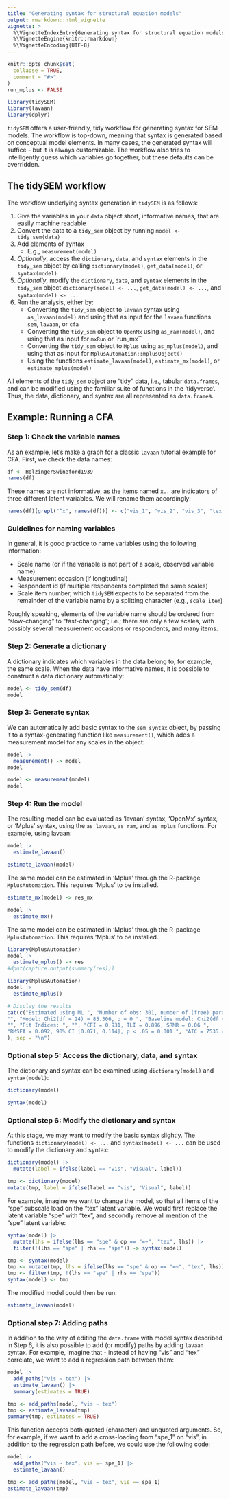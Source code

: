 ---
title: "Generating syntax for structural equation models"
output: rmarkdown::html_vignette
vignette: >
  %\VignetteIndexEntry{Generating syntax for structural equation models}
  %\VignetteEngine{knitr::rmarkdown}
  %\VignetteEncoding{UTF-8}
---

```{r, include = FALSE}
knitr::opts_chunk$set(
  collapse = TRUE,
  comment = "#>"
)
run_mplus <- FALSE
```

```{r setup, echo = FALSE, message = FALSE}
library(tidySEM)
library(lavaan)
library(dplyr)
```

`tidySEM` offers a user-friendly, tidy workflow for generating syntax for SEM models. The workflow is top-down, meaning that syntax is generated based on conceptual model elements. In many cases, the generated syntax will suffice - but it is always customizable. The workflow also tries to intelligently guess which variables go together, but these defaults can be overridden.

## The tidySEM workflow

The workflow underlying syntax generation in `tidySEM` is as follows:

1. Give the variables in your `data` object short, informative names, that are easily machine readable
2. Convert the data to a `tidy_sem` object by running `model <- tidy_sem(data)`
<!--    * The `data_dictionary` called `dict` can be used to generate `keys(dict)`, for use with functions (reliability, factor analysis) from the `psych` library
    * The `data_dictionary` called `dict` can be used to generate syntax for structural equation models in `lavaan` or 'Mplus' (through `MplusAutomation`)-->
3. Add elements of syntax
    * E.g., `measurement(model)`
5. *Optionally*, access the `dictionary`, `data`, and `syntax` elements in the `tidy_sem` object by calling `dictionary(model)`, `get_data(model)`, or `syntax(model)`
6. *Optionally*, modify the `dictionary`, `data`, and `syntax` elements in the `tidy_sem` object `dictionary(model) <- ...`, `get_data(model) <- ...`, and `syntax(model) <- ...`
7. Run the analysis, either by:
    * Converting the `tidy_sem` object to `lavaan` syntax using `as_lavaan(model)` and using that as input for the `lavaan` functions `sem`, `lavaan`, or `cfa`
    * Converting the `tidy_sem` object to `OpenMx` using `as_ram(model)`, and using that as input for `mxRun` or `run_mx``
    * Converting the `tidy_sem` object to `Mplus` using `as_mplus(model)`, and using that as input for `MplusAutomation::mplusObject()`
    * Using the functions `estimate_lavaan(model)`, `estimate_mx(model)`, or `estimate_mplus(model)`

All elements of the `tidy_sem` object are "tidy" data, i.e., tabular `data.frames`, and can be modified using the familiar suite of functions in the 'tidyverse'. Thus, the data, dictionary, and syntax are all represented as `data.frame`s.

## Example: Running a CFA

### Step 1: Check the variable names

As an example, let's make a graph for a classic `lavaan` tutorial example for CFA. First, we check the data names:

```{r}
df <- HolzingerSwineford1939
names(df)
```

These names are not informative, as the items named `x..` are indicators of three different latent variables. We will rename them accordingly:

```{r}
names(df)[grepl("^x", names(df))] <- c("vis_1", "vis_2", "vis_3", "tex_1", "tex_2", "tex_3", "spe_1", "spe_2", "spe_3")
```

### Guidelines for naming variables

In general, it is good practice to name variables using the following information:

* Scale name (or if the variable is not part of a scale, observed variable name)
* Measurement occasion (if longitudinal)
* Respondent id (if multiple respondents completed the same scales)
* Scale item number, which `tidySEM` expects to be separated from the remainder of the variable name by a splitting character (e.g., `scale_item`)

Roughly speaking, elements of the variable name should be ordered from "slow-changing" to "fast-changing"; i.e.; there are only a few scales, with possibly several measurement occasions or respondents, and many items.

### Step 2: Generate a dictionary

A dictionary indicates which variables in the data belong to, for example, the same scale. When the data have informative names, it is possible to construct a data dictionary automatically:

```{r}
model <- tidy_sem(df)
model
```

### Step 3: Generate syntax

We can automatically add basic syntax to the `sem_syntax` object, by passing it to a syntax-generating function like `measurement()`, which adds a measurement model for any scales in the object:

```{r, eval = FALSE, echo = TRUE}
model |>
  measurement() -> model
model
```
```{r, echo = FALSE, eval = TRUE}
model <- measurement(model)
model
```


### Step 4: Run the model

The resulting model can be evaluated as 'lavaan' syntax, 'OpenMx' syntax, or 'Mplus' syntax, using the `as_lavaan`, `as_ram`, and `as_mplus` functions. For example, using lavaan:

```{r, eval = FALSE, echo = TRUE}
model |>
  estimate_lavaan()
```
```{r, echo = FALSE, eval = TRUE}
estimate_lavaan(model)
```

The same model can be estimated in 'Mplus' through the R-package `MplusAutomation`. This requires 'Mplus' to be installed.

```{r include=FALSE}
estimate_mx(model) -> res_mx
```
```{r echo = TRUE, eval = FALSE}
model |>
  estimate_mx()
```

The same model can be estimated in 'Mplus' through the R-package `MplusAutomation`. This requires 'Mplus' to be installed.

```{r echo = FALSE, eval = run_mplus, message=FALSE, warning=FALSE}
library(MplusAutomation)
model |>
  estimate_mplus() -> res
#dput(capture.output(summary(res)))
```
```{r eval = FALSE, echo = TRUE}
library(MplusAutomation)
model |>
  estimate_mplus()
```
```{r eval = FALSE, echo = FALSE}
# Display the results
cat(c("Estimated using ML ", "Number of obs: 301, number of (free) parameters: 30 ", 
"", "Model: Chi2(df = 24) = 85.306, p = 0 ", "Baseline model: Chi2(df = 36) = 918.852, p = 0 ", 
"", "Fit Indices: ", "", "CFI = 0.931, TLI = 0.896, SRMR = 0.06 ", 
"RMSEA = 0.092, 90% CI [0.071, 0.114], p < .05 = 0.001 ", "AIC = 7535.49, BIC = 7646.703 "
), sep = "\n")
```

### Optional step 5: Access the dictionary, data, and syntax

The dictionary and syntax can be examined using `dictionary(model)` and `syntax(model)`:

```{r}
dictionary(model)
```

```{r}
syntax(model)
```

### Optional step 6: Modify the dictionary and syntax

At this stage, we may want to modify the basic syntax slightly. The functions `dictionary(model) <- ...` and `syntax(model) <- ...` can be used to modify the dictionary and syntax:

```{r, eval = FALSE, echo = TRUE}
dictionary(model) |>
  mutate(label = ifelse(label == "vis", "Visual", label))
```
```{r, echo = FALSE, eval = TRUE}
tmp <- dictionary(model)
mutate(tmp, label = ifelse(label == "vis", "Visual", label))
```

For example, imagine we want to change the model, so that all items of the "spe" subscale load on the "tex" latent variable. We would first replace the latent variable "spe" with "tex", and secondly remove all mention of the "spe" latent variable:

```{r, echo = TRUE, eval = FALSE}
syntax(model) |>
  mutate(lhs = ifelse(lhs == "spe" & op == "=~", "tex", lhs)) |>
  filter(!(lhs == "spe" | rhs == "spe")) -> syntax(model)
```
```{r, eval = TRUE, echo = FALSE}
tmp <- syntax(model)
tmp <- mutate(tmp, lhs = ifelse(lhs == "spe" & op == "=~", "tex", lhs))
tmp <- filter(tmp, !(lhs == "spe" | rhs == "spe"))
syntax(model) <- tmp
```

The modified model could then be run:

```{r}
estimate_lavaan(model)
```

### Optional step 7: Adding paths

In addition to the way of editing the `data.frame` with model syntax described in Step 6, it is also possible to add (or modify) paths by adding `lavaan` syntax. For example, imagine that - instead of having "vis" and "tex" correlate, we want to add a regression path between them:

```{r, echo = TRUE, eval = FALSE}
model |>
  add_paths("vis ~ tex") |>
  estimate_lavaan() |>
  summary(estimates = TRUE)
```
```{r, eval = TRUE, echo = FALSE}
tmp <- add_paths(model, "vis ~ tex")
tmp <- estimate_lavaan(tmp)
summary(tmp, estimates = TRUE)
```

This function accepts both quoted (character) and unquoted arguments. So, for example, if we want to add a cross-loading from "spe_1" on "vis", in addition to the regression path before, we could use the following code:

```{r, echo = TRUE, eval = FALSE}
model |>
  add_paths("vis ~ tex", vis =~ spe_1) |>
  estimate_lavaan()
```

```{r, eval = TRUE, echo = FALSE}
tmp <- add_paths(model, "vis ~ tex", vis =~ spe_1)
estimate_lavaan(tmp)
```


